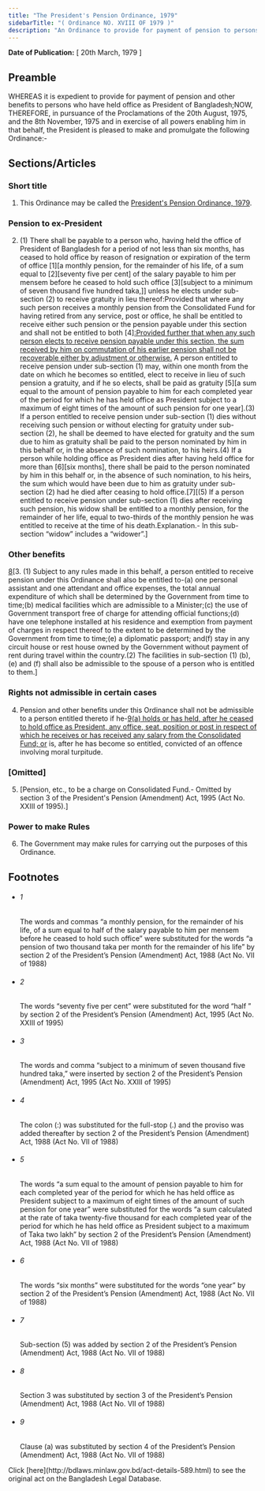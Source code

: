 ```yaml
---
title: "The President's Pension Ordinance, 1979"
sidebarTitle: "( Ordinance NO. XVIII OF 1979 )"
description: "An Ordinance to provide for payment of pension to persons who have held office as President."
---
```


**Date of Publication:** [ 20th March, 1979 ]

## Preamble

WHEREAS it is expedient to provide for payment of pension and other benefits to persons who have held office as President of Bangladesh;NOW, THEREFORE, in pursuance of the Proclamations of the 20th August, 1975, and the 8th November, 1975 and in exercise of all powers enabling him in that behalf, the President is pleased to make and promulgate the following Ordinance:-

## Sections/Articles

### Short title

1. This Ordinance may be called the [President's Pension Ordinance, 1979](/act-589.html "President").

### Pension to ex-President

2. (1) There shall be payable to a person who, having held the office of President of Bangladesh for a period of not less than six months, has ceased to hold office by reason of resignation or expiration of the term of office [1][a monthly pension, for the remainder of his life, of a sum equal to [2][seventy five per cent] of the salary payable to him per mensem before he ceased to hold such office [3][subject to a minimum of seven thousand five hundred taka,]] unless he elects under sub-section (2) to receive gratuity in lieu thereof:Provided that where any such person receives a monthly pension from the Consolidated Fund for having retired from any service, post or office, he shall be entitled to receive either such pension or the pension payable under this section and shall not be entitled to both [4][:Provided further that when any such person elects to receive pension payable under this section, the sum received by him on commutation of his earlier pension shall not be recoverable either by adjustment or otherwise.](2) A person entitled to receive pension under sub-section (1) may, within one month from the date on which he becomes so entitled, elect to receive in lieu of such pension a gratuity, and if he so elects, shall be paid as gratuity [5][a sum equal to the amount of pension payable to him for each completed year of the period for which he has held office as President subject to a maximum of eight times of the amount of such pension for one year].(3) If a person entitled to receive pension under sub-section (1) dies without receiving such pension or without electing for gratuity under sub-section (2), he shall be deemed to have elected for gratuity and the sum due to him as gratuity shall be paid to the person nominated by him in this behalf or, in the absence of such nomination, to his heirs.(4) If a person while holding office as President dies after having held office for more than [6][six months], there shall be paid to the person nominated by him in this behalf or, in the absence of such nomination, to his heirs, the sum which would have been due to him as gratuity under sub-section (2) had he died after ceasing to hold office.[7][(5) If a person entitled to receive pension under sub-section (1) dies after receiving such pension, his widow shall be entitled to a monthly pension, for the remainder of her life, equal to two-thirds of the monthly pension he was entitled to receive at the time of his death.Explanation.- In this sub-section “widow” includes a “widower”.]

### Other benefits

[8](1)[3. (1) Subject to any rules made in this behalf, a person entitled to receive pension under this Ordinance shall also be entitled to-(a) one personal assistant and one attendant and office expenses, the total annual expenditure of which shall be determined by the Government from time to time;(b) medical facilities which are admissible to a Minister;(c) the use of Government transport free of charge for attending official functions;(d) have one telephone installed at his residence and exemption from payment of charges in respect thereof to the extent to be determined by the Government from time to time;(e) a diplomatic passport; and(f) stay in any circuit house or rest house owned by the Government without payment of rent during travel within the country.(2) The facilities in sub-section (1) (b), (e) and (f) shall also be admissible to the spouse of a person who is entitled to them.]

### Rights not admissible in certain cases

4. Pension and other benefits under this Ordinance shall not be admissible to a person entitled thereto if he-[9](1)[(a) holds or has held, after he ceased to hold office as President, any office, seat, position or post in respect of which he receives or has received any salary from the Consolidated Fund; or](b) is, after he has become so entitled, convicted of an offence involving moral turpitude.

### [Omitted]

5. [Pension, etc., to be a charge on Consolidated Fund.- Omitted by section 3 of the President's Pension (Amendment) Act, 1995 (Act No. XXIII of 1995).]

### Power to make Rules

6. The Government may make rules for carrying out the purposes of this Ordinance.

## Footnotes

- ###### 1

  The words and commas “a monthly pension, for the remainder of his life, of a sum equal to half of the salary payable to him per mensem before he ceased to hold such office” were substituted for the words “a pension of two thousand taka per month for the remainder of his life” by section 2 of the President’s Pension (Amendment) Act, 1988 (Act No. VII of 1988)

- ###### 2

  The words “seventy five per cent” were substituted for the word “half ” by section 2 of the President’s Pension (Amendment) Act, 1995 (Act No. XXIII of 1995)

- ###### 3

  The words and comma “subject to a minimum of seven thousand five hundred taka,” were inserted by section 2 of the President’s Pension (Amendment) Act, 1995 (Act No. XXIII of 1995)

- ###### 4

  The colon (:) was substituted for the full-stop (.) and the proviso was added thereafter by section 2 of the President’s Pension (Amendment) Act, 1988 (Act No. VII of 1988)

- ###### 5

  The words “a sum equal to the amount of pension payable to him for each completed year of the period for which he has held office as President subject to a maximum of eight times of the amount of such pension for one year” were substituted for the words “a sum calculated at the rate of taka twenty-five thousand for each completed year of the period for which he has held office as President subject to a maximum of Taka two lakh” by section 2 of the President’s Pension (Amendment) Act, 1988 (Act No. VII of 1988)

- ###### 6

  The words “six months” were substituted for the words “one year” by section 2 of the President’s Pension (Amendment) Act, 1988 (Act No. VII of 1988)

- ###### 7

  Sub-section (5) was added by section 2 of the President’s Pension (Amendment) Act, 1988 (Act No. VII of 1988)

- ###### 8

  Section 3 was substituted by section 3 of the President’s Pension (Amendment) Act, 1988 (Act No. VII of 1988)

- ###### 9

  Clause (a) was substituted by section 4 of the President’s Pension (Amendment) Act, 1988 (Act No. VII of 1988)

<Note>
  Click [here](http://bdlaws.minlaw.gov.bd/act-details-589.html) to see the original act on the Bangladesh Legal Database.
</Note>
